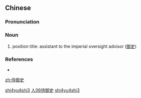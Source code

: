 ==Chinese==
{{zh-forms|type=12}}

===Pronunciation===
{{zh-pron
|m=shìyùshǐ
|cat=n
}}

===Noun===
{{zh-noun}}

# {{lb|zh|archaic}} position title: assistant to the imperial oversight advisor ([[御史]])

===References===
* {{cite-book
|last=Luo
|first=Guanzhong
|authorlink=w:Luo Guanzhong
|coauthors=
|year=
|title=Annotated [[s:Romance of the Three Kingdoms/Chapter 3#4|Romance of the Three Kingdoms/Chapter 3]], page 42, note 10
|language=Mandarin
|publisher=
|location=
|isbn=957911305X
}}

[[Category:Mandarin archaic terms|shi4yu4shi3]]
[[Category:zh:Job titles in Romance of the Three Kingdoms|人06侍御史]]
[[Category:zh:Job titles in Romance of the Three Kingdoms|shi4yu4shi3]]

[[zh:侍御史]]
